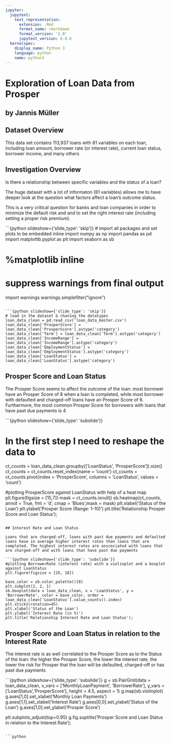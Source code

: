 ```yaml
---
jupyter:
  jupytext:
    text_representation:
      extension: .Rmd
      format_name: rmarkdown
      format_version: '1.0'
      jupytext_version: 0.8.6
  kernelspec:
    display_name: Python 3
    language: python
    name: python3
---
```


# Exploration of Loan Data from Prosper 
## by Jannis Müller



## Dataset Overview

This data set contains 113,937 loans with 81 variables on each loan, including loan amount, borrower rate (or interest rate), current loan status, borrower income, and many others

## Investigation Overview

Is there a relationship between specific variables and the status of a loan?

The huge dataset with a lot of informaton (81 variables) allows me to have deeper look at the question what factors affect a loan’s outcome status.

This is a very critical question for banks and loan companies in order to minimize the default risk and and to set the right interest rate (including setting a proper risk premium).




```{python slideshow={'slide_type': 'skip'}}
# import all packages and set plots to be embedded inline
import numpy as np
import pandas as pd
import matplotlib.pyplot as plt
import seaborn as sb

# %matplotlib inline

# suppress warnings from final output
import warnings
warnings.simplefilter("ignore")
```

```{python slideshow={'slide_type': 'skip'}}
# load in the dataset & chaning the datatypes
loan_data_clean = pd.read_csv('loan_data_master.csv')
loan_data_clean['ProsperScore'] = loan_data_clean['ProsperScore'].astype('category')
loan_data_clean['Term'] = loan_data_clean['Term'].astype('category')
loan_data_clean['IncomeRange'] = loan_data_clean['IncomeRange'].astype('category')
loan_data_clean['EmploymentStatus'] = loan_data_clean['EmploymentStatus'].astype('category')
loan_data_clean['LoanStatus'] = loan_data_clean['LoanStatus'].astype('category')

```

## Prosper Score and Loan Status

The Prosper Score seems to affect the outcome of the loan: most borrower have an Prosper Score of 8 when a loan is completed, while most borrower with defaulted and charged-off loans have an Prosper Score of 6. Furthermore, the most common Prosper Score for borrowers with loans that have past due payments is 4

```{python slideshow={'slide_type': 'subslide'}}

# In the first step I need to reshape the data to
ct_counts = loan_data_clean.groupby(['LoanStatus', 'ProsperScore']).size()
ct_counts = ct_counts.reset_index(name = 'count')
ct_counts = ct_counts.pivot(index = 'ProsperScore', columns = 'LoanStatus', values = 'count')

#plotting ProsperScore against LoanStatus with help of a heat map
plt.figure(figsize = [15,7])
mask = ct_counts.isnull()
sb.heatmap(ct_counts, annot = True, fmt = 'd', cmap = 'Blues',mask = mask)
plt.xlabel('Status of the Loan')
plt.ylabel('Prosper Score (Range: 1-10)')
plt.title('Relationship Prosper Score and Loan Status');
```

## Interest Rate and Loan Status

Loans that are charged-off, loans with past due payments and defaulted loans have in average higher interest rates than loans that are completed. The highest interest rates are asscociated with loans that are charged-off and with loans that have past due payments

```{python slideshow={'slide_type': 'subslide'}}
#plotting BorrowerRate (interest rate) with a violinplot and a boxplot against LoanStatus 
plt.figure(figsize = [25, 18])

base_color = sb.color_palette()[0]
plt.subplot(2, 2, 1)
sb.boxplot(data = loan_data_clean, x = 'LoanStatus', y = 'BorrowerRate', color = base_color, order = loan_data_clean['LoanStatus'].value_counts().index)
plt.xticks(rotation=45)
plt.xlabel('Status of the Loan')
plt.ylabel('Interest Rate (in %)')
plt.title('Relationship Interest Rate and Loan Status');

```

## Prosper Score and Loan Status in relation to the Interest Rate

The interest rate is as well correlated to the Prosper Score as to the Status of the loan: the higher the Prosper Score, the lower the interest rate, the lower the risk for Prosper that the loan will be defaulted, charged-off or has past due payments

```{python slideshow={'slide_type': 'subslide'}}
g = sb.PairGrid(data = loan_data_clean, x_vars = ['MonthlyLoanPayment', 'BorrowerRate'],
                y_vars = ['LoanStatus','ProsperScore'], height = 4.5, aspect = 1)
g.map(sb.violinplot)
g.axes[1,0].set_xlabel('Monthly Loan Payments')
g.axes[1,1].set_xlabel('Interest Rate')
g.axes[0,0].set_ylabel('Status of the Loan')
g.axes[1,0].set_ylabel('Prosper Score')

plt.subplots_adjust(top=0.95)
g.fig.suptitle('Prosper Score and Loan Status in relation to the Interest Rate');
```

```python

```

